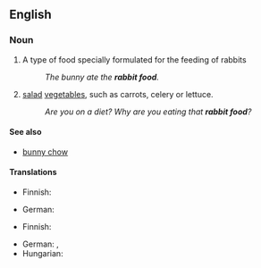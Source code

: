 ==English==

===Noun===
{{en-noun|head=[[rabbit]] [[food]]|-}}

# A type of food specially formulated for the feeding of rabbits
#:''The bunny ate the '''rabbit food'''.''
# {{context|informal|derogatory|lang=en}} [[salad]] [[vegetable]]s, such as carrots, celery or lettuce.
#:''Are you on a diet? Why are you eating that '''rabbit food'''?''

====See also====
* [[bunny chow]]

====Translations====
{{trans-top|food formulated for rabbits}}
* Finnish: {{t|fi|kaninruoka}}
{{trans-mid}}
* German: {{t+|de|Kaninchenfutter|n}}
{{trans-bottom}}

{{trans-top|informal, derogatory: salad and vegetables}}
* Finnish: {{t|fi|kaninruoka}}
{{trans-mid}}
* German: {{t+|de|Kaninchenfutter|n}}, {{t+|de|Hasenfutter|n}}
* Hungarian: {{t|hu|nyúlkaja}}
{{trans-bottom}}